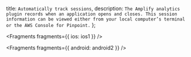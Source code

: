   title: `Automatically track sessions`,
  description: `The Amplify analytics plugin records when an application opens and closes. This session information can be viewed either from your local computer’s terminal or the AWS Console for Pinpoint.`
};

<Fragments fragments={{ ios: ios1 }} />


<Fragments fragments={{ android: android2 }} />
